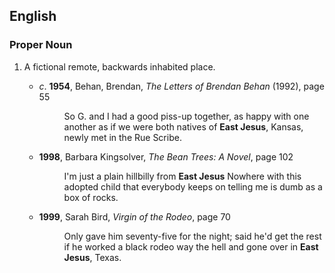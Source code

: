 ==English==
===Proper Noun===
{{en-proper noun}}
# {{US}} A fictional remote, backwards inhabited place.
#*''c''. '''1954''', Behan, Brendan, ''The Letters of Brendan Behan'' (1992), page 55
#*:So G. and I had a good piss-up together, as happy with one another as if we were both natives of '''East Jesus''', Kansas, newly met in the Rue Scribe.
#*'''1998''', Barbara Kingsolver, ''The Bean Trees: A Novel'', page 102
#*:I'm just a plain hillbilly from '''East Jesus''' Nowhere with this adopted child that everybody keeps on telling me is dumb as a box of rocks. 
#*'''1999''', Sarah Bird, ''Virgin of the Rodeo'', page 70
#*:Only gave him seventy-five for the night; said he'd get the rest if he worked a black rodeo way the hell and gone over in '''East Jesus''', Texas.